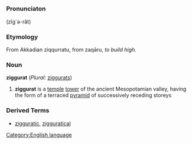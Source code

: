 =={{en}}==
[[Category:English language]]
===Pronunciaton===
(zĭg`ə-răt)

===Etymology===
From Akkadian ziqqurratu, from zaqāru, ''to build high''.<!-- Akkadian needs to be put in native script -->
===Noun===
'''ziggurat''' (''Plural:'' [[ziggurat]]s)
#'''ziggurat ''' is a [[temple]] [[tower]] of the ancient Mesopotamian valley, having the form of a terraced [[pyramid]] of successively receding storeys

===Derived Terms===
*[[zigguratic]], [[zigguratical]]